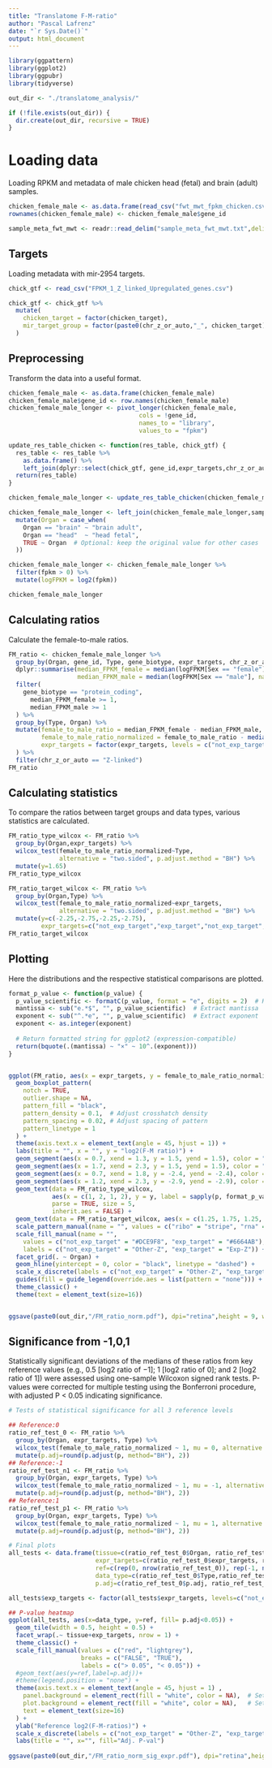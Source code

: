 ```yaml
---
title: "Translatome F-M-ratio"
author: "Pascal Lafrenz"
date: "`r Sys.Date()`"
output: html_document
---
```


```r
library(ggpattern)
library(ggplot2)
library(ggpubr)
library(tidyverse)

out_dir <- "./translatome_analysis/"

if (!file.exists(out_dir)) {
  dir.create(out_dir, recursive = TRUE)
} 
```

# Loading data

Loading RPKM and metadata of male chicken head (fetal) and brain (adult) samples.

```r

chicken_female_male <- as.data.frame(read_csv("fwt_mwt_fpkm_chicken.csv"))
rownames(chicken_female_male) <- chicken_female_male$gene_id

sample_meta_fwt_mwt <- readr::read_delim("sample_meta_fwt_mwt.txt",delim = "\t")

```

## Targets

Loading metadata with mir-2954 targets.

```r
chick_gtf <- read_csv("FPKM_1_Z_linked_Upregulated_genes.csv")

chick_gtf <- chick_gtf %>%
  mutate(
    chicken_target = factor(chicken_target),
    mir_target_group = factor(paste0(chr_z_or_auto,"_", chicken_target))
  )
```

## Preprocessing

Transform the data into a useful format.

```r
chicken_female_male <- as.data.frame(chicken_female_male)
chicken_female_male$gene_id <- row.names(chicken_female_male)
chicken_female_male_longer <- pivot_longer(chicken_female_male,
                                    cols = !gene_id, 
                                    names_to = "library", 
                                    values_to = "fpkm")

update_res_table_chicken <- function(res_table, chick_gtf) {
  res_table <- res_table %>%
    as.data.frame() %>% 
    left_join(dplyr::select(chick_gtf, gene_id,expr_targets,chr_z_or_auto, mir_target_group, gene_biotype), by = "gene_id")
  return(res_table)
}

chicken_female_male_longer <- update_res_table_chicken(chicken_female_male_longer, chick_gtf)

chicken_female_male_longer <- left_join(chicken_female_male_longer,sample_meta_fwt_mwt,by=c("library"="Sample")) %>%
  mutate(Organ = case_when(
    Organ == "brain" ~ "brain adult",
    Organ == "head"  ~ "head fetal",
    TRUE ~ Organ  # Optional: keep the original value for other cases
  ))

chicken_female_male_longer <- chicken_female_male_longer %>%
  filter(fpkm > 0) %>%
  mutate(logFPKM = log2(fpkm))

chicken_female_male_longer
```

## Calculating ratios

Calculate the female-to-male ratios.

```r

FM_ratio <- chicken_female_male_longer %>% 
  group_by(Organ, gene_id, Type, gene_biotype, expr_targets, chr_z_or_auto) %>%
  dplyr::summarise(median_FPKM_female = median(logFPKM[Sex == "female"], na.rm = T),
                   median_FPKM_male = median(logFPKM[Sex == "male"], na.rm = T)) %>%
  filter(
    gene_biotype == "protein_coding",
      median_FPKM_female >= 1,
      median_FPKM_male >= 1
  ) %>%
  group_by(Type, Organ) %>%
  mutate(female_to_male_ratio = median_FPKM_female - median_FPKM_male,
         female_to_male_ratio_normalized = female_to_male_ratio - median(female_to_male_ratio[chr_z_or_auto == "Autosomal"], na.rm = T),
         expr_targets = factor(expr_targets, levels = c("not_exp_target", "exp_target"))
  ) %>%
  filter(chr_z_or_auto == "Z-linked")
FM_ratio
```
## Calculating statistics

To compare the ratios between target groups and data types, various statistics are calculated.

```r

FM_ratio_type_wilcox <- FM_ratio %>%
  group_by(Organ,expr_targets) %>%
  wilcox_test(female_to_male_ratio_normalized~Type,
              alternative = "two.sided", p.adjust.method = "BH") %>%
  mutate(y=1.65)
FM_ratio_type_wilcox

FM_ratio_target_wilcox <- FM_ratio %>%
  group_by(Organ,Type) %>%
  wilcox_test(female_to_male_ratio_normalized~expr_targets,
              alternative = "two.sided", p.adjust.method = "BH") %>%
  mutate(y=c(-2.25,-2.75,-2.25,-2.75),
         expr_targets=c("not_exp_target","exp_target","not_exp_target","exp_target"))
FM_ratio_target_wilcox

```

## Plotting

Here the distributions and the respective statistical comparisons are plotted.

```r

format_p_value <- function(p_value) {
  p_value_scientific <- formatC(p_value, format = "e", digits = 2)  # Keep 2 decimal places
  mantissa <- sub("e.*$", "", p_value_scientific)  # Extract mantissa
  exponent <- sub("^.*e", "", p_value_scientific)  # Extract exponent
  exponent <- as.integer(exponent)
  
  # Return formatted string for ggplot2 (expression-compatible)
  return(bquote(.(mantissa) ~ "×" ~ 10^.(exponent)))
}


ggplot(FM_ratio, aes(x = expr_targets, y = female_to_male_ratio_normalized, fill = expr_targets, pattern = Type)) +
  geom_boxplot_pattern(
    notch = TRUE, 
    outlier.shape = NA, 
    pattern_fill = "black", 
    pattern_density = 0.1,  # Adjust crosshatch density
    pattern_spacing = 0.02, # Adjust spacing of pattern
    pattern_linetype = 1
  ) +
  theme(axis.text.x = element_text(angle = 45, hjust = 1)) +
  labs(title = "", x = "", y = "log2(F-M ratio)") +
  geom_segment(aes(x = 0.7, xend = 1.3, y = 1.5, yend = 1.5), color = "black", size = 0.5) +
  geom_segment(aes(x = 1.7, xend = 2.3, y = 1.5, yend = 1.5), color = "black", size = 0.5) +
  geom_segment(aes(x = 0.7, xend = 1.8, y = -2.4, yend = -2.4), color = "black", size = 0.5) +
  geom_segment(aes(x = 1.2, xend = 2.3, y = -2.9, yend = -2.9), color = "black", size = 0.5) +
  geom_text(data = FM_ratio_type_wilcox,
            aes(x = c(1, 2, 1, 2), y = y, label = sapply(p, format_p_value)),
            parse = TRUE, size = 5,
            inherit.aes = FALSE) +
  geom_text(data = FM_ratio_target_wilcox, aes(x = c(1.25, 1.75, 1.25, 1.75), y = y, label = sapply(p,format_p_value)), parse = T, size = 5) +
  scale_pattern_manual(name = "", values = c("ribo" = "stripe", "rna" = "none"),labels = c("ribo" = "RIBO", "rna" = "RNA")) +
  scale_fill_manual(name = "",
    values = c("not_exp_target" = "#DCE9F8", "exp_target" = "#6664AB"),
    labels = c("not_exp_target" = "Other-Z", "exp_target" = "Exp-Z")) +
  facet_grid(. ~ Organ) +
  geom_hline(yintercept = 0, color = "black", linetype = "dashed") +
  scale_x_discrete(labels = c("not_exp_target" = "Other-Z", "exp_target" = "Exp-Z")) +
  guides(fill = guide_legend(override.aes = list(pattern = "none"))) +
  theme_classic() +
  theme(text = element_text(size=16))


ggsave(paste0(out_dir,"/FM_ratio_norm.pdf"), dpi="retina",height = 9, width = 12)

```

## Significance from -1,0,1

Statistically significant deviations of the medians of these ratios from key reference values (e.g., 0.5 [log2 ratio of −1]; 1 [log2 ratio of 0]; and 2 [log2 ratio of 1]) were assessed using one-sample Wilcoxon signed rank tests. P-values were corrected for multiple testing using the Bonferroni procedure, with adjusted P < 0.05 indicating significance.

```r

# Tests of statistical significance for all 3 reference levels

## Reference:0
ratio_ref_test_0 <- FM_ratio %>%
  group_by(Organ, expr_targets, Type) %>% 
  wilcox_test(female_to_male_ratio_normalized ~ 1, mu = 0, alternative = "two.sided") %>%
  mutate(p.adj=round(p.adjust(p, method="BH"), 2))
## Reference:-1
ratio_ref_test_n1 <- FM_ratio %>%
  group_by(Organ, expr_targets, Type) %>% 
  wilcox_test(female_to_male_ratio_normalized ~ 1, mu = -1, alternative = "two.sided")%>%
  mutate(p.adj=round(p.adjust(p, method="BH"), 2))
## Reference:1
ratio_ref_test_p1 <- FM_ratio %>%
  group_by(Organ, expr_targets, Type) %>% 
  wilcox_test(female_to_male_ratio_normalized ~ 1, mu = 1, alternative = "two.sided")%>%
  mutate(p.adj=round(p.adjust(p, method="BH"), 2))

# Final plots
all_tests <- data.frame(tissue=c(ratio_ref_test_0$Organ, ratio_ref_test_n1$Organ, ratio_ref_test_p1$Organ),
                        expr_targets=c(ratio_ref_test_0$expr_targets, ratio_ref_test_n1$expr_targets, ratio_ref_test_p1$expr_targets),
                        ref=c(rep(0, nrow(ratio_ref_test_0)), rep(-1, nrow(ratio_ref_test_n1)), rep(1, nrow(ratio_ref_test_p1))), p=c(ratio_ref_test_0$p, ratio_ref_test_n1$p, ratio_ref_test_p1$p),
                        data_type=c(ratio_ref_test_0$Type,ratio_ref_test_n1$Type,ratio_ref_test_p1$Type),
                        p.adj=c(ratio_ref_test_0$p.adj, ratio_ref_test_n1$p.adj, ratio_ref_test_p1$p.adj))

all_tests$exp_targets <- factor(all_tests$expr_targets, levels=c("not_exp_target", "exp_target"))

## P-value heatmap
ggplot(all_tests, aes(x=data_type, y=ref, fill= p.adj<0.05)) +
  geom_tile(width = 0.5, height = 0.5) + 
  facet_wrap(.~ tissue+exp_targets, nrow = 1) + 
  theme_classic() + 
  scale_fill_manual(values = c("red", "lightgrey"),
                    breaks = c("FALSE", "TRUE"),
                    labels = c("> 0.05", "< 0.05")) +
  #geom_text(aes(y=ref,label=p.adj))+ 
  #theme(legend.position = "none") + 
  theme(axis.text.x = element_text(angle = 45, hjust = 1) ,
    panel.background = element_rect(fill = "white", color = NA),  # Set the panel background to white
    plot.background = element_rect(fill = "white", color = NA),   # Set the overall plot background to white
    text = element_text(size=16)
  ) +
  ylab("Reference log2(F-M-ratios)") +
  scale_x_discrete(labels = c("not_exp_target" = "Other-Z", "exp_target" = "Exp-Z")) +
  labs(title = "", x="", fill="Adj. P-val")
  
ggsave(paste0(out_dir,"/FM_ratio_norm_sig_expr.pdf"), dpi="retina",height = 9, width = 12)

```




